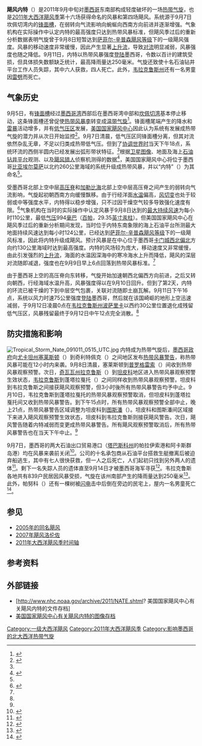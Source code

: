 {{Infobox Hurricane
| Name=飓风内特<br />{{lang|en|Hurricane Nate}}
| Type=飓风
| Year=2011
| Basin=Atl
| Image location=Nate Sept 8 2011 1905Z.jpg
| Image name=9月8日内特的卫星图像
| Formed=2011年9月7日
| Dissipated=2011年9月12日<ref name="Ltcr" />
| Remnant low=2011年9月11日
| 1-min winds=65
| Pressure=994
| Damages=
| Fatalities=直接导致4人死亡，间接致使1人丧生
| Areas=[[墨西哥|墨西哥]]
| Hurricane season=[[2011年大西洋飓风季|2011年大西洋飓风季]]
}}
'''飓风内特'''（{{lang-en|Hurricane Nate}}）是2011年9月中旬对[[墨西哥|墨西哥]]东南部构成轻度破坏的一场[[热带气旋|热带气旋]]，也是[[2011年大西洋飓风季|2011年大西洋飓风季]]第十六场获得命名的风暴和第四场飓风。系统源于9月7日坎佩切湾内的[[低压槽|锋面槽]]，在弱转向气流影响向蜿蜒向西南方向前进并逐渐增强。气象机构在实际操作中认定内特的最高强度只达到热带风暴标准，但飓风季过后的重新分析数据表明气旋曾于9月8日短暂达到[[萨菲尔-辛普森飓风等级|萨菲尔-辛普森飓风等级]]下的一级飓风强度。风暴的移动速度非常缓慢，因此产生显著[[上升流|上升流]]，导致[[对流|对流]]明显减弱，风暴强度也随之降低。9月11日，内特以热带风暴强度[[登陆_(气象学)|登陆]]墨西哥，令数以百计的建筑受损，但具体损失数额缺乏统计，最高降雨量达250毫米。气旋还致使十名石油钻井平台工作人员失踪，其中六人获救，四人死亡。此外，[[韦拉克鲁斯州|韦拉克鲁斯州]]还有一名男童因[[闪电|雷劈]]而死亡。

== 气象历史 ==
{{storm path|Nate 2011 track.png}}
9月5日，有[[低压槽|锋面槽]]经过[[墨西哥湾|墨西哥湾]]西部后在墨西哥湾中部和[[坎佩切湾|坎佩切湾]]基本停止移动，这条锋面槽还曾促使[[2011年热带风暴李|热带风暴李]]转变成[[温带气旋|温带气旋]]<ref name="Ltcr">{{cite report | author = Todd B. Kimberlain | title = Tropical Cyclone Report: Hurricane Nate | url = http://www.nhc.noaa.gov/data/tcr/AL152011_Nate.pdf | publisher = [[美国国家海洋和大气管理局|National Oceanic and Atmospheric Administration]] | work = [[国家飓风中心|National Hurricane Center]] | date = 2011-11-18 | accessdate = 2016-04-18 | format = [[便携式文档格式|PDF]] | deadurl = no | archiveurl = https://web.archive.org/web/20160304141516/http://www.nhc.noaa.gov/data/tcr/AL152011_Nate.pdf | location = [[迈阿密|Miami]], [[佛罗里达州|Florida]] | archivedate = 2016-03-04 }}</ref>。锋面槽尾端产生的降水和[[雷暴|雷暴]]活动增多，并有[[低气压|低气压区]]发展，[[国家飓风中心|美国国家飓风中心]]因此认为系统有发展成热带气旋的潜力并从次日开始监控<ref>{{cite report | author = Lixion A. Avila | title = Tropical Weather Outlook | url = http://www.nhc.noaa.gov/archive/text/TWOAT/2011/TWOAT.201109061131.txt | publisher = National Oceanic and Atmospheric Administration | work = National Hurricane Center | date = 2011-09-06 | accessdate = 2016-04-19 | location = Miami, Florida | format = [[文本文件|TXT]] | archivedate = 2016-03-04 | deadurl = no | archiveurl = https://web.archive.org/web/20160304073225/http://www.nhc.noaa.gov/archive/text/TWOAT/2011/TWOAT.201109061131.txt }}</ref>。9月7日清晨，低气压区同锋面槽分离，但其对流依然杂乱无章，不足以归类成热带低气压。但到了[[协调世界时|协调世界时]]当天下午18点，系统环流的西侧半圆内已经发展出弧形带状特征。<ref name="Ltcr" />根据[[卫星地图|卫星图像]]、地面及海上[[石油平台|石油钻井平台]]观测、以及[[飓风猎人|飓风猎人]]侦察机测得的数据<ref>{{cite report | author1 = Eric S. Blake | author2 = David Zelinsky | title = Tropical Storm Nate Discussion Number 1 | publisher = National Oceanic and Atmospheric Administration | work = National Hurricane Center | date = 2011-09-07 | accessdate = 2016-04-19 | location = Miami, Florida | url = http://www.nhc.noaa.gov/archive/2011/al15/al152011.discus.001.shtml | archivedate = 2016-03-04 | archiveurl = https://web.archive.org/web/20160304075318/http://www.nhc.noaa.gov/archive/2011/al15/al152011.discus.001.shtml | deadurl = no }}</ref>，美国国家飓风中心将位于墨西哥[[比亚埃尔莫萨|比亚埃尔莫萨]]以北约260公里海域的系统升级成热带风暴，并以“内特”（{{lang|en|Nate}}）为其命名<ref name="Ltcr" />。

受墨西哥北部上空中层[[高压脊|高压脊]]和[[加勒比海|加勒比海]]北部上空中层高压脊之间产生的弱转向气流影响，气旋起初朝西南方向缓慢飘移。由于行经洋面[[海面温度|水温]]偏高，[[风切变|风切变]]也处于较弱或中等强度水平，内特得以稳步增强，只不过因干燥空气较多导致强化速度有限。<ref>{{cite report | author1 = Todd B. Kimberlain | author2 = Richard J. Pasch | title = Tropical Storm Nate Discussion Number 3 | url = http://www.nhc.noaa.gov/archive/2011/al15/al152011.discus.003.shtml | publisher = National Oceanic and Atmospheric Administration | work = National Hurricane Center | date = 2011-09-08 | accessdate = 2016-04-18 | location = Miami, Florida | archivedate = 2016-03-04 | deadurl = no | archiveurl = https://web.archive.org/web/20160304055443/http://www.nhc.noaa.gov/archive/2011/al15/al152011.discus.003.shtml }}</ref>气象机构在当时的实际操作中认定风暴于9月8日达到的[[最大持续风速|最大持续风速]]为每小时110公里，最低[[气压|气压]]994[[巴|毫巴]]（[[帕斯卡|百帕]]，29.35[[英寸汞柱|英寸汞柱]]）。但美国国家飓风中心在飓风季过后的重新分析期间发现，当时位于内特东南象限的海上石油平台所测最大地面持续风速达到每小时124公里，已经达到[[萨菲尔-辛普森飓风等级|萨菲尔-辛普森飓风等级]]下的一级飓风标准，因此将内特升级成飓风。预计风暴是在中心位于墨西哥[[卡门城|卡门城]][[罗盘方位|西北偏北]]方向约130公里海域时达到最高强度。内特的风场较为庞大，移动速度又非常缓慢，由此引发强烈的[[上升流|上升流]]，海面的水温因深海中的寒冷海水上升而降低，飓风的深层对流随即减退，强度也在{{lang|en|[[协调世界时|UTC]]}}9月9日早上6点回落到热带风暴标准。<ref name="Ltcr" />

由于墨西哥上空的高压脊向东转移，气旋开始加速朝西北偏西方向前进，之后又转向朝西，行经海域水温升高，风暴强度得以在9月10日回升。但到了第2天，内特的环流已被干燥的下到中层空气包裹，关联对流随即土崩瓦解。{{lang|en|UTC}}9月11日下午16点，系统以风力时速75公里强度[[登陆_(气象学)|登陆]]墨西哥，然后就在该国崎岖的地形上空迅速减弱，于{{lang|en|UTC}}9月12日凌晨0点在[[韦拉克鲁斯州|韦拉克鲁斯州]][[波萨里卡_(韦拉克鲁斯州)|波萨里卡]]以西约30公里位置退化成残留低气压区，风暴残留最终于{{lang|en|UTC}}9月12日中午12点完全消散。<ref name="Ltcr" />

== 防灾措施和影响 ==
[[File:Tropical_Storm_Nate_091011_0515_UTC.jpg|thumb]]
内特成为热带气旋后，[[墨西哥政府|墨西哥政府]]向[[尤卡坦州|尤卡坦州]][[塞莱斯顿_(尤卡坦州)|塞莱斯顿]]（{{lang|en|Celestún}}）到奇利特佩克（{{lang|en|Chilitepec}}）之间地区发布[[热带气旋警告|热带风暴警告]]，称热带风暴可能在12小时内来袭。9月8日清晨，塞莱斯顿到[[普罗格雷索_(尤卡坦州)|普罗格雷索]]（{{lang|en|Progreso}}）间收到热带风暴观察预警。次日，[[奇瓦瓦州|奇瓦瓦州]][[拉克鲁斯_(奇瓦瓦州)|拉克鲁斯]]（{{lang|en|La Cruz}}）到[[坦皮科|坦皮科]]地区进入热带风暴观察预警生效状态，[[韦拉克鲁斯_(韦拉克鲁斯州)|韦拉克鲁斯]]到蓬塔拉戛托（{{lang|en|Punta El Lagarto}}）之间同样收到热带风暴观察预警。坦皮科到韦拉克鲁斯之间接获飓风观察预警，但3小时後所有热带风暴警告均予中止。9月10日，韦拉克鲁斯到蓬塔拉戛托的热带风暴观察预警取消，但坦皮科到蓬塔拉戛托间又收到热带风暴警告。到{{lang|en|UTC}}下午15点时，所有热带风暴观察预警全部中止，{{lang|en|UTC}}晚上21点，热带风暴警告区域调整为坦皮科到[[图斯潘|图斯潘]]（{{lang|en|Tuxpan}}）。坦皮科和图斯潘间区域接下来进入飓风观察预警生效状态，坦皮科到韦拉克鲁斯则接获飓风警告。次日，飓风警告随着内特减弱而变更成热带风暴警告。所有飓风观察预警取消后，所有热带风暴警告也在当天下午中止。<ref name="Ltcr" />

9月7日，墨西哥的两大石油出口贸易港口（[[塔巴斯科州|塔巴斯科州]]的帕拉伊索港和阿卡斯群岛港）均在风暴来袭前关闭<ref>{{cite news | author1 = Brian Sullivan | author2 = Lananh Nguyen | title = Tropical Storm Nate Likely To Become Hurricane | newspaper = Bloomberg News | date = 2011-09-09 | accessdate = 2015-04-03 | deadurl = no | archiveurl = https://web.archive.org/web/20150403024525/http://www.bloomberg.com/news/articles/2011-09-09/tropical-storm-nate-to-become-hurricane-in-gulf-katia-and-maria-weaken | archivedate = 2015-04-03 | url = http://www.bloomberg.com/news/2011-09-09/tropical-storm-nate-to-become-hurricane-in-gulf-katia-and-maria-weaken.html }}</ref>。{{lang|en|Geokinetics}}公司的十名承包商从石油平台搭救生艇撤离后被迫弃船逃生，其中有七人很快获救，但一人之后死亡，人们起初只找到另外两人的遗体<ref>{{cite news | title = Three oil workers die after evacuating rig in storm | publisher = [[NBC新闻|NBC News]] | date = 2011-09-12 | work = [[美联社|The Associated Press]] | archiveurl = https://web.archive.org/web/20160312193813/http://www.nbcnews.com/id/44475463/ns/weather/t/three-oil-workers-die-after-evacuating-rig-storm/#.Uw56AfldVAo | accessdate = 2016-04-18 | archivedate = 2016-03-12 | deadurl = no | url = http://www.nbcnews.com/id/44475463/ns/weather/t/three-oil-workers-die-after-evacuating-rig-storm/#.Uw56AfldVAo }}</ref>。剩下一名失踪人员的遗体直至9月14日才被墨西哥海军寻获<ref>{{cite news | title = Body of last oil worker found in Gulf of Mexico | url = http://www2.readingeagle.com/article.aspx?id=331831 | accessdate = 2016-04-18 | work = The Associated Press | publisher = Reading Eagle | date = 2011-09-15 | archivedate = 2016-03-03 | deadurl = no | archiveurl = https://web.archive.org/web/20160303222051/http://www2.readingeagle.com/article.aspx?id=331831 }}</ref>。韦拉克鲁斯各地共有839户民居因风暴受损，气旋在该州南部产生的降雨量达到250毫米<ref>{{cite news | title = Tropical Storm Nate makes landfall in Mexico's Veracruz state | date = 2011-09-12 | accessdate = 2016-04-18 | archivedate = 2016-03-04 | deadurl = no | url = http://news.xinhuanet.com/english2010/world/2011-09/12/c_131133112.htm | archiveurl = https://web.archive.org/web/20160304134425/http://news.xinhuanet.com/english2010/world/2011-09/12/c_131133112.htm | publisher = [[新华社|Xinhua]] }}</ref>。此外，帕努科（{{lang|en|Pánuco}}）还有一棵树被[[闪电|闪电]]击中后倒在旁边的民宅上，屋内一名男童死亡<ref>{{cite web | publisher = Informador | work = Informador | date = 2011-09-12 | archiveurl = https://web.archive.org/web/20160304051525/http://www.informador.com.mx/mexico/2011/321800/6/nate-deja-danos-en-15-municipios-de-veracruz.htm | accessdate = 2016-04-18 | title = "Nate" deja daños en 15 municipios de Veracruz | deadurl = no | url = http://www.informador.com.mx/mexico/2011/321800/6/nate-deja-danos-en-15-municipios-de-veracruz.htm | archivedate = 2016-03-04 }}</ref>。

== 参见 ==
{{portal|热带气旋}}
* [[飓风内特|2005年的同名飓风]]
* [[2007年飓风洛伦佐|2007年飓风洛伦佐]]
* [[2011年大西洋飓风季时间轴|2011年大西洋飓风季时间轴]]

== 参考资料 ==
{{reflist|colwidth=30em}}

== 外部链接 ==
{{Commons category|Hurricane Nate (2011)}}
* [http://www.nhc.noaa.gov/archive/2011/NATE.shtml? 美国国家飓风中心有关飓风内特的文件存档]{{Wayback|url=http://www.nhc.noaa.gov/archive/2011/NATE.shtml |date=20201018021717 }}
* [http://www.nhc.noaa.gov/archive/2011/NATE_graphics.shtml 美国国家飓风中心有关飓风内特的图像存档]{{Wayback|url=http://www.nhc.noaa.gov/archive/2011/NATE_graphics.shtml |date=20201022184123 }}
{{2011 Atlantic hurricane season buttons}}

{{DEFAULTSORT:Nate (2011)}}

[[Category:一级大西洋飓风|Category:一级大西洋飓风]]
[[Category:2011年大西洋飓风季|Category:2011年大西洋飓风季]]
[[Category:影响墨西哥的北大西洋热带气旋|Category:影响墨西哥的北大西洋热带气旋]]
{{Good article}}